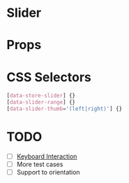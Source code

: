 
# Slider

<Canvas>
  <Story id="molecules-slider--slider" />
</Canvas>

# Props

<ArgsTable of={Slider} />

# CSS Selectors

```css
[data-store-slider] {}
[data-slider-range] {}
[data-slider-thumb='(left|right)'] {}
```

# TODO

- [ ] [Keyboard Interaction](https://www.w3.org/TR/wai-aria-practices-1.2/#slidertwothumb_kbd_interaction)
- [ ] More test cases
- [ ] Support to orientation
